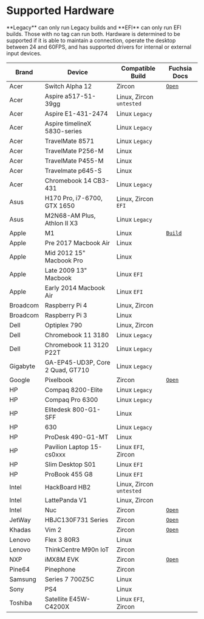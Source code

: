 
# Supported Hardware

<Callout type="warning" emoji="⚠️">
  **Legacy** can only run Legacy builds and **EFI** can only run EFI builds.
  Those with no tag can run both. Hardware is determined to be supported if it
  is able to maintain a connection, operate the desktop between 24 and 60FPS,
  and has supported drivers for internal or external input devices.
</Callout>
<br />
<table id="SH-TABLE">
  <thead>
    <tr>
      <th>Brand</th>
      <th>Device</th>
      <th>Compatible Build</th>
      <th>Fuchsia Docs</th>
    </tr>
  </thead>
  <tbody>
    <tr>
      <td>Acer</td>
      <td>Switch Alpha 12</td>
      <td>Zircon</td>
      <td>
        <a href="https://fuchsia.dev/docs/development/hardware/acer12.md">
          <code>Open</code>
        </a>
      </td>
    </tr>
    <tr>
      <td>Acer</td>
      <td>Aspire a517-51-39gg</td>
      <td>
        Linux, Zircon <code>untested</code>
      </td>
    </tr>
    <tr>
      <td>Acer</td>
      <td>Aspire E1-431-2474</td>
      <td>
        Linux <code>Legacy</code>
      </td>
    </tr>
    <tr>
      <td>Acer</td>
      <td>Aspire timelineX 5830-series</td>
      <td>
        Linux <code>Legacy</code>
      </td>
    </tr>
    <tr>
      <td>Acer</td>
      <td>TravelMate 8571</td>
      <td>
        Linux <code>Legacy</code>
      </td>
    </tr>
    <tr>
      <td>Acer</td>
      <td>TravelMate P256-M</td>
      <td>Linux</td>
    </tr>
    <tr>
      <td>Acer</td>
      <td>TravelMate P455-M</td>
      <td>Linux</td>
    </tr>
    <tr>
      <td>Acer</td>
      <td>Travelmate p645-S</td>
      <td>Linux</td>
    </tr>
    <tr>
      <td>Acer</td>
      <td>Chromebook 14 CB3-431</td>
      <td>
        Linux <code>Legacy</code>
      </td>
    </tr>
    <tr>
      <td>Asus</td>
      <td>H170 Pro, i7-6700, GTX 1650</td>
      <td>
        Linux, Zircon <code>EFI</code>
      </td>
    </tr>
    <tr>
      <td>Asus</td>
      <td>M2N68-AM Plus, Athlon II X3</td>
      <td>
        Linux <code>Legacy</code>
      </td>
    </tr>
    <tr>
      <td>Apple</td>
      <td>M1</td>
      <td>Linux</td>
      <td>
        <a href="https://github.com/dahliaOS/buildroot/releases/tag/M1-210128">
          <code>Build</code>
        </a>
      </td>
    </tr>
    <tr>
      <td>Apple</td>
      <td>Pre 2017 Macbook Air</td>
      <td>Linux</td>
    </tr>
    <tr>
      <td>Apple</td>
      <td>Mid 2012 15&quot; Macbook Pro</td>
      <td>Linux</td>
    </tr>
    <tr>
      <td>Apple</td>
      <td>Late 2009 13&quot; Macbook</td>
      <td>
        Linux <code>EFI</code>
      </td>
    </tr>
    <tr>
      <td>Apple</td>
      <td>Early 2014 Macbook Air</td>
      <td>
        Linux <code>EFI</code>
      </td>
    </tr>
    <tr>
      <td>Broadcom</td>
      <td>Raspberry Pi 4</td>
      <td>Linux, Zircon</td>
    </tr>
    <tr>
      <td>Broadcom</td>
      <td>Raspberry Pi 3</td>
      <td>Linux</td>
    </tr>
    <tr>
      <td>Dell</td>
      <td>Optiplex 790</td>
      <td>Linux, Zircon</td>
    </tr>
    <tr>
      <td>Dell</td>
      <td>Chromebook 11 3180</td>
      <td>
        Linux <code>Legacy</code>
      </td>
    </tr>
    <tr>
      <td>Dell</td>
      <td>Chromebook 11 3120 P22T</td>
      <td>
        Linux <code>Legacy</code>
      </td>
    </tr>
    <tr>
      <td>Gigabyte</td>
      <td>GA-EP45-UD3P, Core 2 Quad, GT710</td>
      <td>
        Linux <code>Legacy</code>
      </td>
    </tr>
    <tr>
      <td>Google</td>
      <td>Pixelbook</td>
      <td>Zircon</td>
      <td>
        <a href="https://fuchsia.dev/docs/development/hardware/pixelbook.md">
          <code>Open</code>
        </a>
      </td>
    </tr>
    <tr>
      <td>HP</td>
      <td>Compaq 8200-Elite</td>
      <td>
        Linux <code>Legacy</code>
      </td>
    </tr>
    <tr>
      <td>HP</td>
      <td>Compaq Pro 6300</td>
      <td>
        Linux <code>Legacy</code>
      </td>
    </tr>
    <tr>
      <td>HP</td>
      <td>Elitedesk 800-G1-SFF</td>
      <td>Linux</td>
    </tr>
    <tr>
      <td>HP</td>
      <td>630</td>
      <td>
        Linux <code>Legacy</code>
      </td>
    </tr>
    <tr>
      <td>HP</td>
      <td>ProDesk 490-G1-MT</td>
      <td>Linux</td>
    </tr>
    <tr>
      <td>HP</td>
      <td>Pavilion Laptop 15-cs0xxx</td>
      <td>
        Linux <code>EFI</code>, Zircon
      </td>
    </tr>
    <tr>
      <td>HP</td>
      <td>Slim Desktop S01</td>
      <td>
        Linux <code>EFI</code>
      </td>
    </tr>
    <tr>
      <td>HP</td>
      <td>ProBook 455 G8</td>
      <td>
        Linux <code>EFI</code>
      </td>
    </tr>
    <tr>
      <td>Intel</td>
      <td>HackBoard HB2</td>
      <td>
        Linux, Zircon <code>untested</code>
      </td>
    </tr>
    <tr>
      <td>Intel</td>
      <td>LattePanda V1</td>
      <td>Linux, Zircon</td>
    </tr>
    <tr>
      <td>Intel</td>
      <td>Nuc</td>
      <td>Zircon</td>
      <td>
        <a href="https://fuchsia.dev/docs/development/hardware/developing_on_nuc.md">
          <code>Open</code>
        </a>
      </td>
    </tr>
    <tr>
      <td>JetWay</td>
      <td>HBJC130F731 Series</td>
      <td>Zircon</td>
      <td>
        <a href="https://fuchsia.dev/fuchsia-src/development/hardware/toulouse">
          <code>Open</code>
        </a>
      </td>
    </tr>
    <tr>
      <td>Khadas</td>
      <td>Vim 2</td>
      <td>Zircon</td>
      <td>
        <a href="https://fuchsia.dev/docs/development/hardware/khadas-vim">
          <code>Open</code>
        </a>
      </td>
    </tr>
    <tr>
      <td>Lenovo</td>
      <td>Flex 3 80R3</td>
      <td>Linux</td>
    </tr>
    <tr>
      <td>Lenovo</td>
      <td>ThinkCentre M90n IoT</td>
      <td>Zircon</td>
    </tr>
    <tr>
      <td>NXP</td>
      <td>iMX8M EVK</td>
      <td>Zircon</td>
      <td>
        <a href="https://fuchsia.dev/fuchsia-src/development/hardware/imx8mevk">
          <code>Open</code>
        </a>
      </td>
    </tr>
    <tr>
      <td>Pine64</td>
      <td>Pinephone</td>
      <td>Zircon</td>
    </tr>
    <tr>
      <td>Samsung</td>
      <td>Series 7 700Z5C</td>
      <td>Linux</td>
    </tr>
    <tr>
      <td>Sony</td>
      <td>PS4</td>
      <td>Linux</td>
    </tr>
    <tr>
      <td>Toshiba</td>
      <td>Satellite E45W-C4200X</td>
      <td>
        Linux <code>EFI</code>, Zircon
      </td>
    </tr>
  </tbody>
</table>
